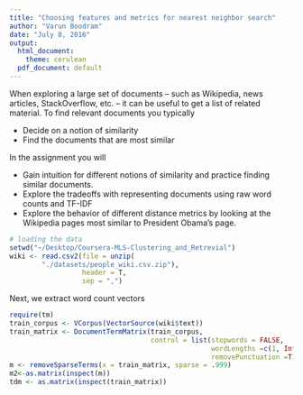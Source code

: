 ```yaml
---
title: "Choosing features and metrics for nearest neighbor search"
author: "Varun Boodram"
date: "July 8, 2016"
output:
  html_document:
    theme: cerulean
  pdf_document: default
---
```


When exploring a large set of documents -- such as Wikipedia, news articles, StackOverflow, etc. -- it can be useful to get a list of related material. To find relevant documents you typically

* Decide on a notion of similarity
* Find the documents that are most similar

In the assignment you will

* Gain intuition for different notions of similarity and practice finding similar documents.
* Explore the tradeoffs with representing documents using raw word counts and TF-IDF
* Explore the behavior of different distance metrics by looking at the Wikipedia pages most similar to President Obama’s page.

```r
# loading the data
setwd("~/Desktop/Coursera-MLS-Clustering_and_Retrevial")
wiki <- read.csv2(file = unzip(
        "./datasets/people_wiki.csv.zip"),
                  header = T, 
                  sep = ",")
```

Next, we extract word count vectors

```r
require(tm)
train_corpus <- VCorpus(VectorSource(wiki$text))
train_matrix <- DocumentTermMatrix(train_corpus, 
                                   control = list(stopwords = FALSE,
                                                  wordLengths =c(1, Inf),
                                                  removePunctuation =T))
m <- removeSparseTerms(x = train_matrix, sparse = .999)
m2<-as.matrix(inspect(m))
tdm <- as.matrix(inspect(train_matrix))
```

